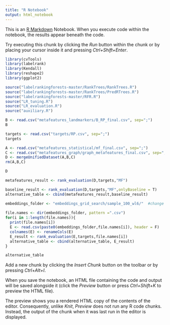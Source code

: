 ```yaml
---
title: "R Notebook"
output: html_notebook
---
```


This is an [R Markdown](http://rmarkdown.rstudio.com) Notebook. When you execute code within the notebook, the results appear beneath the code. 

Try executing this chunk by clicking the *Run* button within the chunk or by placing your cursor inside it and pressing *Ctrl+Shift+Enter*. 

```r
library(cvTools)
library(labelrank)
library(Kendall)
library(reshape2)
library(ggplot2)
```
```r
source("labelrankingforests-master/RankTrees/RankTrees.R")
source("labelrankingforests-master/RankTrees/PredRTrees.R")
source("labelrankingforests-master/RFR.R")
source("LR_tuning.R")
source("LR_evaluation.R")
source("auxiliary.R")
```


```r
B <- read.csv("metafeatures_landmarkers/B_RP_final.csv", sep=";")
B
```
```r
targets <- read.csv("targets/RP.csv", sep=";")
targets
```

```r
A <- read.csv("metafeatures_statistical/mf_final.csv", sep=";")
C <- read.csv("metafeatures_graph/graph_metafeatures_final.csv", sep=",")
D <- mergeUnifiedDataset(A,B,C)  
rm(A,B,C)
```

```r
D
```
```r
metafeatures_result <- rank_evaluation(D,targets,"MF")
```

```r
baseline_result <- rank_evaluation(D,targets,"MF",onlyBaseline = T)
alternative_table <- cbind(metafeatures_result,baseline_result)
```

```r
embeddings_folder <- "embeddings_grid_search/sample_100_wl6/"  #change appropriately
  
file.names <- dir(embeddings_folder, pattern =".csv")
for(i in 1:length(file.names)){
  print(file.names[i])
  E <- read.csv(paste0(embeddings_folder,file.names[i]), header = F)
  colnames(E) <- renameCols(E)
  E_result <- rank_evaluation(E,targets,file.names[i])
  alternative_table <- cbind(alternative_table, E_result)
}
```
```r
alternative_table
```

Add a new chunk by clicking the *Insert Chunk* button on the toolbar or by pressing *Ctrl+Alt+I*.

When you save the notebook, an HTML file containing the code and output will be saved alongside it (click the *Preview* button or press *Ctrl+Shift+K* to preview the HTML file).

The preview shows you a rendered HTML copy of the contents of the editor. Consequently, unlike *Knit*, *Preview* does not run any R code chunks. Instead, the output of the chunk when it was last run in the editor is displayed.
